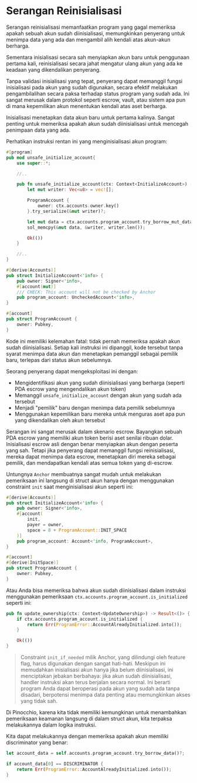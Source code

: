 
# Serangan Reinisialisasi

Serangan reinisialisasi memanfaatkan program yang gagal memeriksa apakah sebuah akun sudah diinisialisasi, memungkinkan penyerang untuk menimpa data yang ada dan mengambil alih kendali atas akun-akun berharga.

Sementara inisialisasi secara sah menyiapkan akun baru untuk penggunaan pertama kali, reinisialisasi secara jahat mengatur ulang akun yang ada ke keadaan yang dikendalikan penyerang.

Tanpa validasi inisialisasi yang tepat, penyerang dapat memanggil fungsi inisialisasi pada akun yang sudah digunakan, secara efektif melakukan pengambilalihan secara paksa terhadap status program yang sudah ada. Ini sangat merusak dalam protokol seperti escrow, vault, atau sistem apa pun di mana kepemilikan akun menentukan kendali atas aset berharga.

Inisialisasi menetapkan data akun baru untuk pertama kalinya. Sangat penting untuk memeriksa apakah akun sudah diinisialisasi untuk mencegah penimpaan data yang ada.

<ArticleSection name="Anchor" id="anchor" level="h2" />

Perhatikan instruksi rentan ini yang menginisialisasi akun program:

```rust
#[program]
pub mod unsafe_initialize_account{
    use super::*;

    //..

    pub fn unsafe_initialize_account(ctx: Context<InitializeAccount>) -> Result<()> {
        let mut writer: Vec<u8> = vec![];

        ProgramAccount {
            owner: ctx.accounts.owner.key()
        }.try_serialize(&mut writer)?;

        let mut data = ctx.accounts.program_account.try_borrow_mut_data()?;
        sol_memcpy(&mut data, &writer, writer.len());

        Ok(())
    }

    //..
}

#[derive(Accounts)]
pub struct InitializeAccount<'info> {
    pub owner: Signer<'info>,
    #[account(mut)]
    /// CHECK: This account will not be checked by Anchor
    pub program_account: UncheckedAccount<'info>,
}

#[account]
pub struct ProgramAccount {
    owner: Pubkey,
}
```

Kode ini memiliki kelemahan fatal: tidak pernah memeriksa apakah akun sudah diinisialisasi. Setiap kali instruksi ini dipanggil, kode tersebut tanpa syarat menimpa data akun dan menetapkan pemanggil sebagai pemilik baru, terlepas dari status akun sebelumnya.

Seorang penyerang dapat mengeksploitasi ini dengan:
- Mengidentifikasi akun yang sudah diinisialisasi yang berharga (seperti PDA escrow yang mengendalikan akun token)
- Memanggil `unsafe_initialize_account` dengan akun yang sudah ada tersebut
- Menjadi "pemilik" baru dengan menimpa data pemilik sebelumnya
- Menggunakan kepemilikan baru mereka untuk menguras aset apa pun yang dikendalikan oleh akun tersebut

Serangan ini sangat merusak dalam skenario escrow. Bayangkan sebuah PDA escrow yang memiliki akun token berisi aset senilai ribuan dolar. Inisialisasi escrow asli dengan benar menyiapkan akun dengan peserta yang sah. Tetapi jika penyerang dapat memanggil fungsi reinisialisasi, mereka dapat menimpa data escrow, menetapkan diri mereka sebagai pemilik, dan mendapatkan kendali atas semua token yang di-escrow.

Untungnya `Anchor` membuatnya sangat mudah untuk melakukan pemeriksaan ini langsung di struct akun hanya dengan menggunakan constraint `init` saat menginisialisasi akun seperti ini:

```rust
#[derive(Accounts)]
pub struct InitializeAccount<'info> {
    pub owner: Signer<'info>,
    #[account(
        init,
        payer = owner,
        space = 8 + ProgramAccount::INIT_SPACE
    )]
    pub program_account: Account<'info, ProgramAccount>,
}

#[account]
#[derive(InitSpace)]
pub struct ProgramAccount {
    owner: Pubkey,
}
```

Atau Anda bisa memeriksa bahwa akun sudah diinisialisasi dalam instruksi menggunakan pemeriksaan `ctx.accounts.program_account.is_initialized` seperti ini:

```rust
pub fn update_ownership(ctx: Context<UpdateOwnership>) -> Result<()> {
    if ctx.accounts.program_account.is_initialized {
        return Err(ProgramError::AccountAlreadyInitialized.into());
    }

    Ok(())
}
```

> Constraint `init_if_needed` milik Anchor, yang dilindungi oleh feature flag, harus digunakan dengan sangat hati-hati. Meskipun ini memudahkan inisialisasi akun hanya jika belum diinisialisasi, ini menciptakan jebakan berbahaya: jika akun sudah diinisialisasi, handler instruksi akan terus berjalan secara normal. Ini berarti program Anda dapat beroperasi pada akun yang sudah ada tanpa disadari, berpotensi menimpa data penting atau memungkinkan akses yang tidak sah.

<ArticleSection name="Pinocchio" id="pinocchio" level="h2" />

Di Pinocchio, karena kita tidak memiliki kemungkinan untuk menambahkan pemeriksaan keamanan langsung di dalam struct akun, kita terpaksa melakukannya dalam logika instruksi.

Kita dapat melakukannya dengan memeriksa apakah akun memiliki discriminator yang benar:

```rust
let account_data = self.accounts.program_account.try_borrow_data()?;

if account_data[0] == DISCRIMINATOR {
    return Err(ProgramError::AccountAlreadyInitialized.into());
}
```
